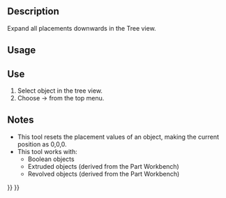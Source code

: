 <languages/>

<div lang="en" dir="ltr" class="mw-content-ltr">
{{Docnav
|[[OpenSCAD_Edgestofaces|Convert Edges To Faces]]
|[[OpenSCAD_ExplodeGroup|Explode Group]]
|[[OpenSCAD_Workbench|OpenSCAD]]
|IconL=OpenSCAD_Edgestofaces.svg
|IconR=OpenSCAD_ExplodeGroup.svg
|IconC=Workbench_OpenSCAD.svg
}}
</div>

<div class="mw-translate-fuzzy">
{{GuiCommand/es|Name=OpenSCAD ExpandPlacements|Name/es=OpenSCAD ExpandPlacements|MenuLocation=OpenSCAD → ExpandPlacements‏‎||Workbenches=[[OpenSCAD_Workbench/es|OpenSCAD]]|Shortcut=|SeeAlso=}}
</div>

<div lang="en" dir="ltr" class="mw-content-ltr">
==Description==
</div> 

<div lang="en" dir="ltr" class="mw-content-ltr">
Expand all placements downwards in the Tree view.
</div>

<div lang="en" dir="ltr" class="mw-content-ltr">
==Usage==
</div> 

<div class="mw-translate-fuzzy">
==Use==
#Select object in the tree view.
#Choose {{KEY| OpenSCAD}}  →  {{KEY|[[Image:OpenSCAD_ExpandPlacements.png|32px]] Expand Placements}}  from the top menu.
</div>

<div lang="en" dir="ltr" class="mw-content-ltr">
==Notes==
</div> 

<div lang="en" dir="ltr" class="mw-content-ltr">
* This tool resets the placement values of an object, making the current position as 0,0,0.
* This tool works with:
** Boolean objects
** Extruded objects (derived from the Part Workbench)
** Revolved objects (derived from the Part Workbench)
</div>


<div lang="en" dir="ltr" class="mw-content-ltr">
{{Docnav
|[[OpenSCAD_Edgestofaces|Convert Edges To Faces]]
|[[OpenSCAD_ExplodeGroup|Explode Group]]
|[[OpenSCAD_Workbench|OpenSCAD]]
|IconL=OpenSCAD_Edgestofaces.svg
|IconR=OpenSCAD_ExplodeGroup.svg
|IconC=Workbench_OpenSCAD.svg
}}
</div>

{{OpenSCAD_Tools_navi{{#translation:}}}}
{{Userdocnavi{{#translation:}}}}